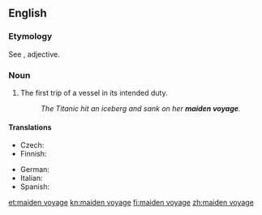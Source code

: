 ==English==

===Etymology===
See {{term|maiden|lang=en}}, adjective.

===Noun===
{{en-noun|head=[[maiden]] [[voyage]]}}

# {{context|nautical|lang=en}} The first trip of a vessel in its intended duty.
#: ''The Titanic hit an iceberg and sank on her '''maiden voyage'''.''

====Translations====
{{trans-top|first trip of a vessel}}
* Czech: {{t|cs|panenská plavba|f}}
* Finnish: {{t+|fi|neitsytmatka}}
{{trans-mid}}
* German: {{t+|de|Jungfernfahrt|f}}
* Italian: {{t|it|viaggio inaugurale|m}}
* Spanish: {{t|es|viaje inaugural|m}}
{{trans-bottom}}

[[et:maiden voyage]]
[[kn:maiden voyage]]
[[fi:maiden voyage]]
[[zh:maiden voyage]]